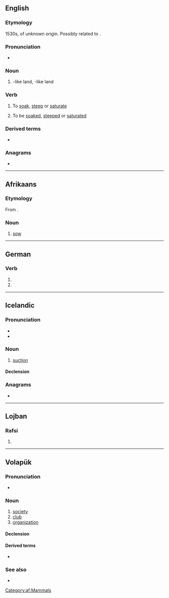 {{also|Sog|SOG|sög|sǫg|søg|sog.}}
==English==

===Etymology===
1530s, of unknown origin. Possibly related to {{m|en|soak}}.

===Pronunciation===
* {{IPA|/sɒɡ/|lang=en}}
{{rfap|lang=en}}

===Noun===
{{en-noun}}

# {{l|en|marsh}}-like land, {{l|en|bog}}-like land

===Verb===
{{en-verb|sogs|sogging|sogged}}

# {{lb|en|transitive}} To [[soak]], [[steep]] or [[saturate]]
# {{lb|en|intransitive}} To be [[soaked]], [[steeped]] or [[saturated]]

===Derived terms===
* {{l|en|soggy}}

===Anagrams===
* {{anagrams|en|'ogs|GOS|GSO|GoS|ogs}}

----

==Afrikaans==

===Etymology===
From {{etyl|nl|af}} {{m|nl|zeug}}.

===Noun===
{{af-noun|sôe}}

# [[sow]]

[[Category:af:Mammals]]

----

==German==

===Verb===
{{head|de|verb form}}

# {{de-verb form of|saugen|1|s|v}}
# {{de-verb form of|saugen|3|s|v}}

----

==Icelandic==

===Pronunciation===
* {{IPA|/sɔːɣ/|lang=is}}
* {{rhymes|ɔːɣ|lang=is}}
{{rfap|lang=is}}

===Noun===
{{is-noun|n|sogs|-}}

# [[suction]]

====Declension====
{{is-decl-noun-n-s|s|o|g|pl=-}}

===Anagrams===
* {{l|is|gos}}

----

==Lojban==

===Rafsi===
{{jbo-rafsi}}

# {{jbo-rafsi of|sorgu}}

----

==Volapük==

===Pronunciation===
* {{IPA|/soɡ/|lang=vo}}

===Noun===
{{vo-noun}}

# [[society]]
# [[club]]
# [[organization]]

====Declension====
{{vo-decl-noun}}

====Derived terms====
* {{l|vo|sogäd}}

===See also===
* {{l|vo|klub}}